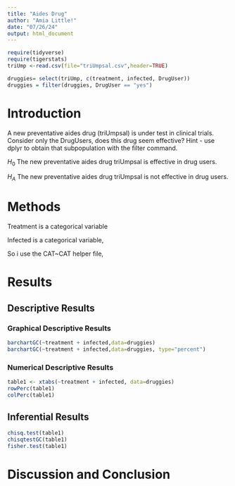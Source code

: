 ```yaml
---
title: "Aides Drug"
author: "Amia Little!"
date: "07/26/24"
output: html_document
---
```


```r
require(tidyverse)
require(tigerstats)
triUmp <-read.csv(file="triUmpsal.csv",header=TRUE)

druggies= select(triUmp, c(treatment, infected, DrugUser))
druggies = filter(druggies, DrugUser == "yes")
```

# Introduction

<!--In this section you explain what you are trying to show.  Where did the data come from?  What is the research or other question you are trying to answer?.  If you skimp in this section expect to be marked down in your grade. Paint a picture of the project a couple of paragraphs is expected!-->

A new  preventative aides drug (triUmpsal) is under test in clinical trials. Consider only the DrugUsers, does this drug seem effective?  Hint - use dplyr to obtain that subpopulation with the filter command.       

$H_0$ The new preventative aides drug triUmpsal is effective in drug users.

$H_A$ The new preventative aides drug triUmpsal is not effective in drug users.


# Methods

Treatment is a categorical variable

Infected is a categorical variable, 

So i use the CAT~CAT helper file,   

<!--Decide on your methods:  use "variable analysis" or other appropriate descriptors.  Make sure to choose at least one graphical method and at least one numerical method. Discuss what data manipulations may be needed for example subsetting or other binning procedures and what sort of graphical displays and inferential tools will be used!-->

# Results

<!--Divide this section into two sub-sections:  One for your descriptive  results and one for your inferential results.!-->

## Descriptive Results

### Graphical Descriptive Results

<!--Graphical results here.  Make sure to show your code.  Provide appropriate labels for axes, giving units if possible, and provide a good title for the graph, too.  Use the graphical results to describe the patterns if any that exist in the data as focused toward the research question. Bottom line is to explain the features of the graph that are relevant to conforming or departing to what is expected by your null hypothesis !--> 

```r
barchartGC(~treatment + infected,data=druggies)
barchartGC(~treatment + infected,data=druggies, type="percent")

```


### Numerical Descriptive Results

<!--Numerical results go here. Use the numerical results to describe the patterns if any that exist in the data as focused toward the research question!--> 

```r
table1 <- xtabs(~treatment + infected, data=druggies)
rowPerc(table1)
colPerc(table1)
```


## Inferential Results

<!--State hypothesis clearly.  Make sure your discussion of the inferential test covers all the aspects that the test output produces, such as test statistic, p-value etc.  Make a decision about the null hypothesis, explain the assumptions on which the selected test/procedure was based, and why the chosen procedure satisfys the assumptions and is appropriate to answer the research question!--> 

```r
chisq.test(table1)
chisqtestGC(table1)
fisher.test(table1)
```




# Discussion and Conclusion

<!--Discussion and conclusion here.  If you found a relationship be sure to consider whether the relationship occurs because one of the variavbles causes the other, or whether they perhasps are related for some other reason.  Watch the chapter 6 videos from the GeorgeTown videos collection.!--> 





